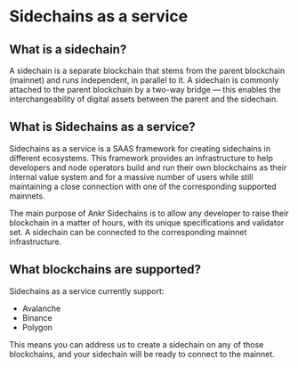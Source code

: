 # Sidechains as a service

## What is a sidechain?
A sidechain is a separate blockchain that stems from the parent blockchain (mainnet) and runs independent, in parallel to it.
A sidechain is commonly attached to the parent blockchain by a two-way bridge — this enables the interchangeability of digital assets between the parent and the sidechain.

## What is Sidechains as a service?
Sidechains as a service is a SAAS framework for creating sidechains in different ecosystems. This framework provides an infrastructure to help developers and node operators build and run their own blockchains as their internal value system and for a massive number of users while still maintaining a close connection with one of the corresponding supported mainnets.

The main purpose of Ankr Sidechains is to allow any developer to raise their blockchain in a matter of hours, with its unique specifications and validator set.  A sidechain can be connected to the corresponding mainnet infrastructure.

## What blockchains are supported?
Sidechains as a service currently support:
* Avalanche
* Binance
* Polygon

This means you can address us to create a sidechain on any of those blockchains, and your sidechain will be ready to connect to the mainnet.